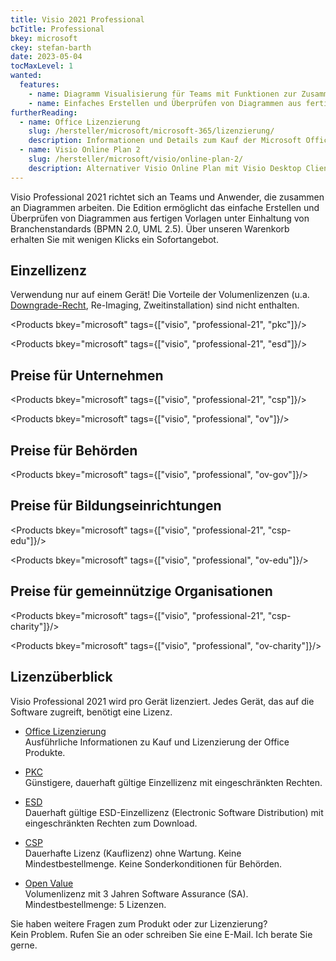 ```yaml
---
title: Visio 2021 Professional
bcTitle: Professional
bkey: microsoft
ckey: stefan-barth
date: 2023-05-04
tocMaxLevel: 1
wanted:
  features:
    - name: Diagramm Visualisierung für Teams mit Funktionen zur Zusammenarbeit
    - name: Einfaches Erstellen und Überprüfen von Diagrammen aus fertigen Vorlagen unter Einhaltung von Branchenstandards (BPMN 2.0, UML 2.5)
furtherReading:
  - name: Office Lizenzierung
    slug: /hersteller/microsoft/microsoft-365/lizenzierung/
    description: Informationen und Details zum Kauf der Microsoft Office Produkte.
  - name: Visio Online Plan 2
    slug: /hersteller/microsoft/visio/online-plan-2/
    description: Alternativer Visio Online Plan mit Visio Desktop Client.
---
```




<Intro>

Visio Professional 2021 richtet sich an Teams und Anwender, die zusammen an Diagrammen arbeiten. Die Edition ermöglicht das einfache Erstellen und Überprüfen von Diagrammen aus fertigen Vorlagen unter Einhaltung von Branchenstandards (BPMN 2.0, UML 2.5).
Über unseren Warenkorb erhalten Sie mit wenigen Klicks ein Sofortangebot.


</Intro>

<TOC />



## Einzellizenz

Verwendung nur auf einem Gerät! Die Vorteile der Volumenlizenzen (u.a. [Downgrade-Recht](/blog/microsoft-downgrade-rechte/), Re-Imaging, Zweitinstallation) sind nicht enthalten.


<Products bkey="microsoft" tags={["visio", "professional-21", "pkc"]}/>

<Products bkey="microsoft" tags={["visio", "professional-21", "esd"]}/>


## Preise für Unternehmen

<Products bkey="microsoft" tags={["visio", "professional-21", "csp"]}/>

<Products bkey="microsoft" tags={["visio", "professional", "ov"]}/>


## Preise für Behörden

<Products bkey="microsoft" tags={["visio", "professional", "ov-gov"]}/>


## Preise für Bildungseinrichtungen

<Products bkey="microsoft" tags={["visio", "professional-21", "csp-edu"]}/>

<Products bkey="microsoft" tags={["visio", "professional", "ov-edu"]}/>


## Preise für gemeinnützige Organisationen

<Products bkey="microsoft" tags={["visio", "professional-21", "csp-charity"]}/>

<Products bkey="microsoft" tags={["visio", "professional", "ov-charity"]}/>


## Lizenzüberblick

Visio Professional 2021 wird pro Gerät lizenziert. Jedes Gerät, das auf die Software zugreift, benötigt eine Lizenz.

<ArrowList>

- [Office Lizenzierung](/hersteller/microsoft/office/lizenzierung/)<br />
  Ausführliche Informationen zu Kauf und Lizenzierung der Office Produkte.

- [PKC](/hersteller/microsoft/pkc/)<br />
  Günstigere, dauerhaft gültige Einzellizenz mit eingeschränkten Rechten.

- [ESD](/glossar/esd-electronic-software-distribution/)<br />
  Dauerhaft gültige ESD-Einzellizenz (Electronic Software Distribution) mit eingeschränkten Rechten zum Download.

- [CSP](/hersteller/microsoft/csp/)<br />
  Dauerhafte Lizenz (Kauflizenz) ohne Wartung. Keine Mindestbestellmenge. Keine Sonderkonditionen für Behörden.

- [Open Value](/hersteller/microsoft/open-value/)<br />
  Volumenlizenz mit 3 Jahren Software Assurance (SA). Mindestbestellmenge: 5 Lizenzen.

</ArrowList>


<GetInTouch theme="light">

Sie haben weitere Fragen zum Produkt oder zur Lizenzierung?<br />
Kein Problem. Rufen Sie an oder schreiben Sie eine E-Mail. Ich berate Sie gerne.

</GetInTouch>
